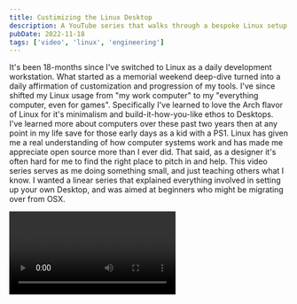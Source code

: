 ```yaml
---
title: Custimizing the Linux Desktop
description: A YouTube series that walks through a bespoke Linux setup
pubDate: 2022-11-18
tags: ['video', 'linux', 'engineering']
---
```



It's been 18-months since I've switched to Linux as a daily development workstation. What started as a memorial weekend deep-dive turned into a daily affirmation of customization and progression of my tools. I've since shifted my Linux usage from "my work computer" to my "everything computer, even for games". Specifically I've learned to love the Arch flavor of Linux for it's minimalism and build-it-how-you-like ethos to Desktops. I've learned more about computers over these past two years then at any point in my life save for those early days as a kid with a PS1. Linux has given me a real understanding of how computer systems work and has made me appreciate open source more than I ever did. That said, as a designer it's often hard for me to find the right place to pitch in and help. This video series serves as me doing something small, and just teaching others what I know. I wanted a linear series that explained everything involved in setting up your own Desktop, and was aimed at beginners who might be migrating over from OSX.

<Video id="QOcwhR7E7HY" source="youtube" />
